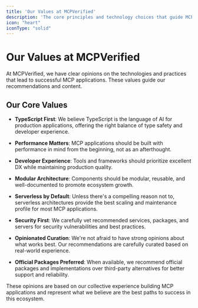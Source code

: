 ```yaml
---
title: 'Our Values at MCPVerified'
description: 'The core principles and technology choices that guide MCPVerified'
icon: "heart"
iconType: "solid"
---
```


# <Icon icon="heart" iconType="solid" color="#3B82F6" /> Our Values at MCPVerified

At MCPVerified, we have clear opinions on the technologies and practices that lead to successful MCP applications. These values guide our recommendations and content.

## <Icon icon="compass" iconType="solid" /> Our Core Values

- <Icon icon="code" iconType="solid" /> **TypeScript First**: We believe TypeScript is the language of AI for production applications, offering the right balance of type safety and developer experience.

- <Icon icon="bolt" iconType="solid" /> **Performance Matters**: MCP applications should be built with performance in mind from the beginning, not as an afterthought.

- <Icon icon="laptop-code" iconType="solid" /> **Developer Experience**: Tools and frameworks should prioritize excellent DX while maintaining production quality.

- <Icon icon="cubes" iconType="solid" /> **Modular Architecture**: Components should be modular, reusable, and well-documented to promote ecosystem growth.

- <Icon icon="cloud" iconType="solid" /> **Serverless by Default**: Unless there's a compelling reason not to, serverless architectures provide the best scaling and maintenance profile for most MCP applications.

- <Icon icon="shield" iconType="solid" /> **Security First**: We carefully vet recommended services, packages, and servers for security vulnerabilities and best practices.

- <Icon icon="filter" iconType="solid" /> **Opinionated Curation**: We're not afraid to have strong opinions about what works best. Our recommendations are carefully curated based on real-world experience.

- <Icon icon="certificate" iconType="solid" /> **Official Packages Preferred**: When available, we recommend official packages and implementations over third-party alternatives for better support and reliability.

These opinions are based on our collective experience building MCP applications and represent what we believe are the best paths to success in this ecosystem. 